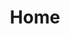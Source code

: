 ---
title: 'Home'
description: 'Welcome to Covert, your trusted server & staff management bot for ER:LC communities.'
icon: 'house'
---